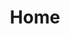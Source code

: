 ---
title: 'Home'
description: 'Welcome to Covert, your trusted server & staff management bot for ER:LC communities.'
icon: 'house'
---